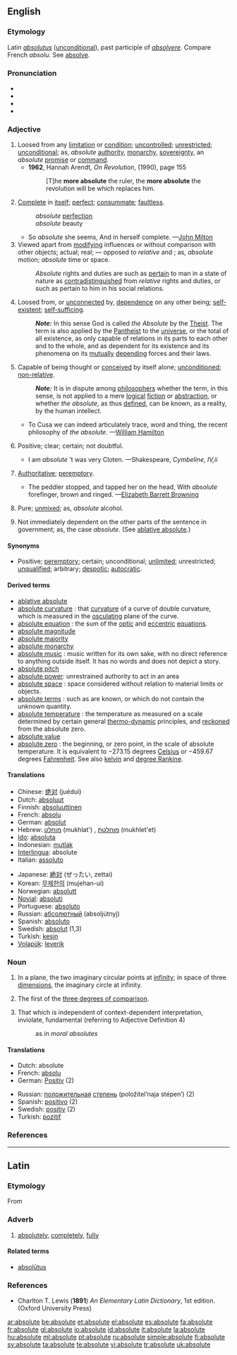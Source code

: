 {{wikipedia|dab=Absolute}}
==English==

===Etymology===
Latin ''[[absolutus]]'' ([[unconditional]]), past participle of ''[[absolvere]]''. Compare French ''absolu''. See [[absolve]].

===Pronunciation===
* {{IPA|/ˈæbsəˌluːt/, /ˌæbsəˈluːt/}}
* {{SAMPA|/"{bs@%lu:t/, /%{bs@"lu:t/}}
* {{audio|en-us-absolute.ogg|Audio (US)}}
* {{audio|en-uk-Absolute.ogg|Audio (UK)}}

===Adjective===
{{en-adj|'''more absolute''' or (''rarely'') [[absoluter]]|'''most absolute''' or (''rarely'') [[absolutest]]}}

# Loosed from any [[limitation]] or [[condition]]; [[uncontrolled]]; [[unrestricted]]; [[unconditional]]; as, ''absolute'' [[authority]], [[monarchy]], [[sovereignty]], an ''absolute'' [[promise]] or [[command]].
#* '''1962''', Hannah Arendt, ''On Revolution'', (1990), page 155
#*: [T]he '''more absolute''' the ruler, the '''more absolute''' the revolution will be which replaces him.
# [[complete|Complete]] in [[itself]]; [[perfect]]; [[consummate]]; [[faultless]].
#: ''absolute'' [[perfection]]
#: ''absolute'' beauty
#* So ''absolute'' she seems, And in herself complete. —[[w:John Milton|John Milton]]
# Viewed apart from [[modifying]] influences or without comparison with other objects; actual; real; — opposed to ''relative'' and {{compar}}; as, ''absolute'' motion; ''absolute'' time or space.
#: ''Absolute'' rights and duties are such as [[pertain]] to man in a state of nature as [[contradistinguished]] from ''relative'' rights and duties, or such as pertain to him in his social relations.
# Loosed from, or [[unconnected]] by, [[dependence]] on any other being; [[self-existent]]; [[self-sufficing]].
#: '''''Note:''''' In this sense God is called ''the Absolute'' by the [[Theist]]. The term is also applied by the [[Pantheist]] to the [[universe]], or the total of all existence, as only capable of relations in its parts to each other and to the whole, and as dependent for its existence and its phenomena on its [[mutual]]ly [[depending]] forces and their laws.
# Capable of being thought or [[conceived]] by itself alone; [[unconditioned]]; [[non-relative]].
#: '''''Note:''''' It is in dispute among [[philosopher]]s whether the term, in this sense, is not applied to a mere [[logical]] [[fiction]] or [[abstraction]], or whether ''the absolute'', as thus [[defined]], can be known, as a reality, by the human intellect.
#* To Cusa we can indeed articulately trace, word and thing, the recent philosophy of ''the absolute''. —[[w:William Hamilton|William Hamilton]]
# {{rare}} Positive; clear; certain; not doubtful.
#* I am ''absolute'' ’t was very Cloten. —Shakespeare, ''Cymbeline, IV,ii''
# {{rare}} [[Authoritative]]; [[peremptory]].
#* The peddler stopped, and tapped her on the head, With ''absolute'' forefinger, brown and ringed. —[[w:Elizabeth Barrett Browning|Elizabeth Barrett Browning]]
# {{chemistry}} Pure; [[unmixed]]; as, ''absolute'' alcohol.
# {{grammar}} Not immediately dependent on the other parts of the sentence in government; as, the case ''absolute''. (See [[ablative absolute]].)

====Synonyms====
* Positive; [[peremptory]]; certain; unconditional; [[unlimited]]; unrestricted; [[unqualified]]; arbitrary; [[despotic]]; [[autocratic]].

====Derived terms====
* [[ablative absolute]]
* [[absolute curvature]] {{Geometry}}: that [[curvature]] of a curve of double curvature, which is measured in the [[osculating]] plane of the curve.
* [[absolute equation]] {{Astronomy}}: the sum of the [[optic]] and [[eccentric]] [[equations]].
* [[absolute magnitude]]
* [[absolute majority]]
* [[absolute monarchy]]
* [[absolute music]] {{Music}}: music written for its own sake, with no direct reference to anything outside itself. It has no words and does not depict a story.
* [[absolute pitch]]
* [[absolute power]]: unrestrained authority to act in an area
* [[absolute space]] {{physics}}: space considered without relation to material limits or objects.
* [[absolute terms]] {{Algebra}}: such as are known, or which do not contain the unknown quantity.
* [[absolute temperature]] {{physics}}: the temperature as measured on a scale determined by certain general [[thermo-dynamic]] principles, and [[reckoned]] from the absolute zero.
* [[absolute value]]
* [[absolute zero]] {{physics}}: the beginning, or zero point, in the scale of absolute temperature. It is equivalent to &minus;273.15 degrees [[Celsius]] or &minus;459.67 degrees [[Fahrenheit]]. See also [[kelvin]] and [[degree Rankine]].

====Translations====
{{trans-top}}
* Chinese: [[绝对]] (juéduì)
* Dutch: [[absoluut]]
* Finnish: [[absoluuttinen]]
* French: [[absolu]]
* German: [[absolut]]
* Hebrew: [[מוחלט]] (mukhlat') {{m}}, [[מוחלטת]] (mukhlet'et) {{f}}
* [[Ido]]: [[absoluta]]
* Indonesian: [[mutlak]]
* [[Interlingua]]: absolute
* Italian: [[assoluto]]
{{trans-mid}}
* Japanese: [[絶対]] (ぜったい, zettai)
* Korean: [[무제한의]] (mujehan-ui)
* Norwegian: [[absolutt]]
* [[Novial]]: [[absoluti]]
* Portuguese: [[absoluto]]
* Russian: [[абсолютный]] (absoljútnyj)
* Spanish: [[absoluto]]
* Swedish: [[absolut]] (1,3)
* Turkish: [[kesin]]
* [[Volapük]]: [[leverik]]
{{trans-bottom}}

===Noun===
{{en-noun}}

# {{geometry}} In a plane, the two imaginary circular points at [[infinity]]; in space of three [[dimensions]], the imaginary circle at infinity.
# {{grammar}} The first of the [[three degrees of comparison]].
# That which is independent of context-dependent interpretation, inviolate, fundamental (referring to Adjective Definition 4)
#: as in ''moral absolutes''

====Translations====
{{trans-top}}
* Dutch: absolute {{n}}
* French: [[absolu]] {{m}}
* German: [[Positiv]] {{m}} (2)
{{trans-mid}}
* Russian: [[положительный|положительная]] [[степень]] (položítel’naja stépen’) {{f}} (2)
* Spanish: [[positivo]] {{m}} (2)
* Swedish: [[positiv]] {{n}} (2)
* Turkish: [[pozitif]]
{{trans-bottom}}

===References===
{{R:Webster 1913}}

----

==Latin==

===Etymology===
From {{term|absolutus|absolūtus|complete, finished|lang=la}}

===Adverb===
{{la-adv|absolut|absolūt|e}}

# [[absolutely]], [[completely]], [[fully]]

====Related terms====
* [[absolutus|absolūtus]]

===References===
* Charlton T. Lewis ('''1891''') ''An Elementary Latin Dictionary'', 1st edition. (Oxford University Press)

[[ar:absolute]]
[[be:absolute]]
[[et:absolute]]
[[el:absolute]]
[[es:absolute]]
[[fa:absolute]]
[[fr:absolute]]
[[gl:absolute]]
[[io:absolute]]
[[id:absolute]]
[[it:absolute]]
[[la:absolute]]
[[hu:absolute]]
[[ml:absolute]]
[[pt:absolute]]
[[ru:absolute]]
[[simple:absolute]]
[[fi:absolute]]
[[sv:absolute]]
[[ta:absolute]]
[[te:absolute]]
[[vi:absolute]]
[[tr:absolute]]
[[uk:absolute]]